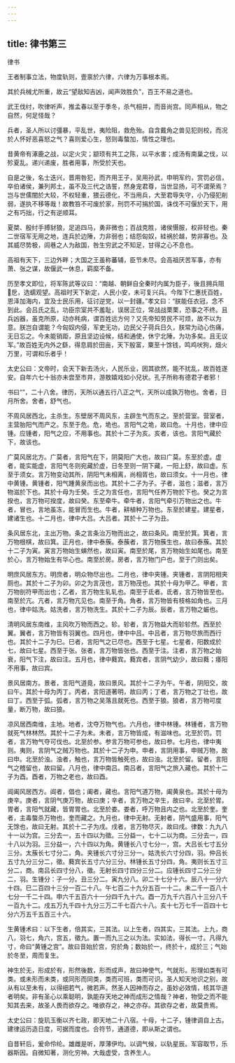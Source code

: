 ```yaml
---
---
---
```

title: 律书第三
---

律书

王者制事立法，物度轨则，壹禀於六律，六律为万事根本焉。

其於兵械尤所重，故云“望敌知吉凶，闻声效胜负”，百王不易之道也。

武王伐纣，吹律听声，推孟春以至于季冬，杀气相并，而音尚宫。同声相从，物之自然，何足怪哉？

兵者，圣人所以讨彊暴，平乱世，夷险阻，救危殆。自含戴角之兽见犯则校，而况於人怀好恶喜怒之气？喜则爱心生，怒则毒螫加，情性之理也。

昔黄帝有涿鹿之战，以定火灾；颛顼有共工之陈，以平水害；成汤有南巢之伐，以殄夏乱。递兴递废，胜者用事，所受於天也。

自是之後，名士迭兴，晋用咎犯，而齐用王子，吴用孙武，申明军约，赏罚必信，卒伯诸侯，兼列邦土，虽不及三代之诰誓，然身宠君尊，当世显扬，可不谓荣焉？岂与世儒闇於大较，不权轻重，猥云德化，不当用兵，大至君辱失守，小乃侵犯削弱，遂执不移等哉！故教笞不可废於家，刑罚不可捐於国，诛伐不可偃於天下，用之有巧拙，行之有逆顺耳。

夏桀、殷纣手搏豺狼，足追四马，勇非微也；百战克胜，诸侯慑服，权非轻也。秦二世宿军无用之地，连兵於边陲，力非弱也；结怨匈奴，絓祸於越，势非寡也。及其威尽势极，闾巷之人为敌国，咎生穷武之不知足，甘得之心不息也。

高祖有天下，三边外畔；大国之王虽称蕃辅，臣节未尽。会高祖厌苦军事，亦有萧、张之谋，故偃武一休息，羁縻不备。

历至孝文即位，将军陈武等议曰：“南越、朝鲜自全秦时内属为臣子，後且拥兵阻戹，选蠕观望。高祖时天下新定，人民小安，未可复兴兵。今陛下仁惠抚百姓，恩泽加海内，宜及士民乐用，征讨逆党，以一封疆。”孝文曰：“朕能任衣冠，念不到此。会吕氏之乱，功臣宗室共不羞耻，误居正位，常战战栗栗，恐事之不终。且兵凶器，虽克所原，动亦秏病，谓百姓远方何？又先帝知劳民不可烦，故不以为意。朕岂自谓能？今匈奴内侵，军吏无功，边民父子荷兵日久，朕常为动心伤痛，无日忘之。今未能销距，原且坚边设候，结和通使，休宁北陲，为功多矣。且无议军。”故百姓无内外之繇，得息肩於田亩，天下殷富，粟至十馀钱，鸣鸡吠狗，烟火万里，可谓和乐者乎！

太史公曰：文帝时，会天下新去汤火，人民乐业，因其欲然，能不扰乱，故百姓遂安。自年六七十翁亦未尝至市井，游敖嬉戏如小兒状。孔子所称有德君子者邪！

书曰“”，二十八舍。律历，天所以通五行八正之气，天所以成孰万物也。舍者，日月所舍。舍者，舒气也。

不周风居西北，主杀生。东壁居不周风东，主辟生气而东之。至於营室。营室者，主营胎阳气而产之。东至于危。危，垝也。言阳气之垝，故曰危。十月也，律中应锺。应锺者，阳气之应，不用事也。其於十二子为亥。亥者，该也。言阳气藏於下，故该也。

广莫风居北方。广莫者，言阳气在下，阴莫阳广大也，故曰广莫。东至於虚。虚者，能实能虚，言阳气冬则宛藏於虚，日冬至则一阴下藏，一阳上舒，故曰虚。东至于须女。言万物变动其所，阴阳气未相离，尚相胥也，故曰须女。十一月也，律中黄锺。黄锺者，阳气踵黄泉而出也。其於十二子为子。子者，滋也；滋者，言万物滋於下也。其於十母为壬癸。壬之为言任也，言阳气任养万物於下也。癸之为言揆也，言万物可揆度，故曰癸。东至牵牛。牵牛者，言阳气牵引万物出之也。牛者，冒也，言地虽冻，能冒而生也。牛者，耕植种万物也。东至於建星。建星者，建诸生也。十二月也，律中大吕。大吕者。其於十二子为丑。

条风居东北，主出万物。条之言条治万物而出之，故曰条风。南至於箕。箕者，言万物根棋，故曰箕。正月也，律中泰蔟。泰蔟者，言万物蔟生也，故曰泰蔟。其於十二子为寅。寅言万物始生螾然也，故曰寅。南至於尾，言万物始生如尾也。南至於心，言万物始生有华心也。南至於房。房者，言万物门户也，至于门则出矣。

明庶风居东方。明庶者，明众物尽出也。二月也，律中夹锺。夹锺者，言阴阳相夹厕也。其於十二子为卯。卯之为言茂也，言万物茂也。其於十母为甲乙。甲者，言万物剖符甲而出也；乙者，言万物生轧轧也。南至于氐者。氐者，言万物皆至也。南至於亢。亢者，言万物亢见也。南至于角。角者，言万物皆有枝格如角也。三月也，律中姑洗。姑洗者，言万物洗生。其於十二子为辰。辰者，言万物之蜄也。

清明风居东南维，主风吹万物而西之。轸。轸者，言万物益大而轸轸然。西至於翼。翼者，言万物皆有羽翼也。四月也，律中中吕。中吕者，言万物尽旅而西行也。其於十二子为巳。巳者，言阳气之已尽也。西至于七星。七星者，阳数成於七，故曰七星。西至于张。张者，言万物皆张也。西至于注。注者，言万物之始衰，阳气下注，故曰注。五月也，律中蕤宾。蕤宾者，言阴气幼少，故曰蕤；痿阳不用事，故曰宾。

景风居南方。景者，言阳气道竟，故曰景风。其於十二子为午。午者，阴阳交，故曰午。其於十母为丙丁。丙者，言阳道著明，故曰丙；丁者，言万物之丁壮也，故曰丁。西至于弧。弧者，言万物之吴落且就死也。西至于狼。狼者，言万物可度量，断万物，故曰狼。

凉风居西南维，主地。地者，沈夺万物气也。六月也，律中林锺。林锺者，言万物就死气林林然。其於十二子为未。未者，言万物皆成，有滋味也。北至於罚。罚者，言万物气夺可伐也。北至於参。参言万物可参也，故曰参。七月也，律中夷则。夷则，言阴气之贼万物也。其於十二子为申。申者，言阴用事，申贼万物，故曰申。北至於浊。浊者，触也，言万物皆触死也，故曰浊。北至於留。留者，言阳气之稽留也，故曰留。八月也，律中南吕。南吕者，言阳气之旅入藏也。其於十二子为酉。酉者，万物之老也，故曰酉。

阊阖风居西方。阊者，倡也；阖者，藏也。言阳气道万物，阖黄泉也。其於十母为庚辛。庚者，言阴气庚万物，故曰庚；辛者，言万物之辛生，故曰辛。北至於胃。胃者，言阳气就藏，皆胃胃也。北至於娄。娄者，呼万物且内之也。北至於奎。奎者，主毒螫杀万物也，奎而藏之。九月也，律中无射。无射者，阴气盛用事，阳气无馀也，故曰无射。其於十二子为戌。戌者，言万物尽灭，故曰戌。律数：九九八十一以为宫。三分去一，五十四以为徵。三分益一，七十二以为商。三分去一，四十八以为羽。三分益一，六十四以为角。黄锺长八寸七分一，宫。大吕长七寸五分三分。太蔟长七寸分二，角。夹锺长六寸分三分一。姑洗长六寸分四，羽。仲吕长五寸九分三分二，徵。蕤宾长五寸六分三分。林锺长五寸分四，角。夷则长五寸三分二，商。南吕长四寸分八，徵。无射长四寸四分三分二。应锺长四寸二分三分二，羽。生锺分：子一分。丑三分二。寅九分八。卯二十七分十六。辰八十一分六十四。巳二百四十三分一百二十八。午七百二十九分五百一十二。未二千一百八十七分一千二十四。申六千五百六十一分四千九十六。酉一万九千六百八十三分八千一百九十二。戌五万九千四十九分三万二千七百六十八。亥十七万七千一百四十七分六万五千五百三十六。

生黄锺术曰：以下生者，倍其实，三其法。以上生者，四其实，三其法。上九，商八，羽七，角六，宫五，徵九。置一而九三之以为法。实如法，得长一寸。凡得九寸，命曰“黄锺之宫”。故曰音始於宫，穷於角；数始於一，终於十，成於三；气始於冬至，周而复生。

神生於无，形成於有，形然後数，形而成声，故曰神使气，气就形。形理如类有可类。或未形而未类，或同形而同类，类而可班，类而可识。圣人知天地识之别，故从有以至未有，以得细若气，微若声。然圣人因神而存之，虽妙必效情，核其华道者明矣。非有圣心以乘聪明，孰能存天地之神而成形之情哉？神者，物受之而不能知其去来，故圣人畏而欲存之。唯欲存之，神之亦存。其欲存之者，故莫贵焉。

太史公曰：旋玑玉衡以齐七政，即天地二十八宿。十母，十二子，锺律调自上古。建律运历造日度，可据而度也。合符节，通道德，即从斯之谓也。

自昔轩后，爰命伶纶。雄雌是听，厚薄伊均。以调气候，以轨星辰。军容取节，乐器斯因。自微知著，测化穷神。大哉虚受，含养生人。

